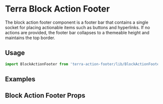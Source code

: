 


<Badge />

# Terra Block Action Footer

The block action footer component is a footer bar that contains a single socket for placing actionable items such as buttons and hyperlinks. If no actions are provided, the footer bar collapses to a themeable height and maintains the top border.

## Usage

```jsx
import BlockActionFooter from 'terra-action-footer/lib/BlockActionFooter';
```

## Examples
<SingleActionExample title="Single Action" />
<MultipleActionsExample title="Multiple Actions" />

## Block Action Footer Props
<BlockActionFooterPropsTable />
